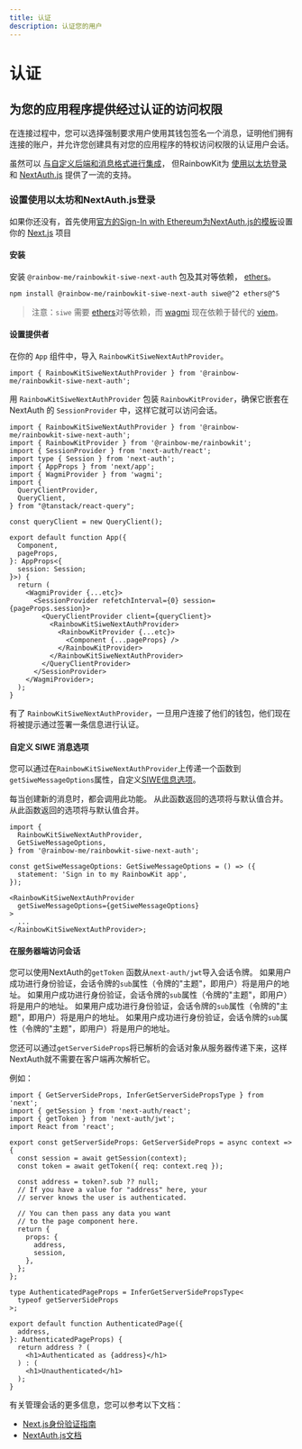 ```yaml
---
title: 认证
description: 认证您的用户
---
```


# 认证

## 为您的应用程序提供经过认证的访问权限

在连接过程中，您可以选择强制要求用户使用其钱包签名一个消息，证明他们拥有连接的账户，并允许您创建具有对您的应用程序的特权访问权限的认证用户会话。

虽然可以 [与自定义后端和消息格式进行集成](/docs/custom-authentication)， 但RainbowKit为 [使用以太坊登录](https://login.xyz) 和 [NextAuth.js](https://next-auth.js.org) 提供了一流的支持。

### 设置使用以太坊和NextAuth.js登录

如果你还没有，首先使用[官方的Sign-In with Ethereum为NextAuth.js的模板](https://docs.login.xyz/integrations/nextauth.js)设置你的 [Next.js](https://nextjs.org) 项目

#### 安装

安装 `@rainbow-me/rainbowkit-siwe-next-auth` 包及其对等依赖， [ethers](https://docs.ethers.org/v5/)。

```bash
npm install @rainbow-me/rainbowkit-siwe-next-auth siwe@^2 ethers@^5
```

> 注意：`siwe` 需要 [ethers](https://docs.ethers.org/v5/)对等依赖，而 [wagmi](https://wagmi.sh/) 现在依赖于替代的 [viem](https://viem.sh)。

#### 设置提供者

在你的 `App` 组件中，导入 `RainbowKitSiweNextAuthProvider`。

```tsx
import { RainbowKitSiweNextAuthProvider } from '@rainbow-me/rainbowkit-siwe-next-auth';
```

用 `RainbowKitSiweNextAuthProvider` 包装 `RainbowKitProvider`，确保它嵌套在 NextAuth 的 `SessionProvider` 中，这样它就可以访问会话。

```tsx
import { RainbowKitSiweNextAuthProvider } from '@rainbow-me/rainbowkit-siwe-next-auth';
import { RainbowKitProvider } from '@rainbow-me/rainbowkit';
import { SessionProvider } from 'next-auth/react';
import type { Session } from 'next-auth';
import { AppProps } from 'next/app';
import { WagmiProvider } from 'wagmi';
import {
  QueryClientProvider,
  QueryClient,
} from "@tanstack/react-query";

const queryClient = new QueryClient();

export default function App({
  Component,
  pageProps,
}: AppProps<{
  session: Session;
}>) {
  return (
    <WagmiProvider {...etc}>
      <SessionProvider refetchInterval={0} session={pageProps.session}>
        <QueryClientProvider client={queryClient}>
          <RainbowKitSiweNextAuthProvider>
            <RainbowKitProvider {...etc}>
              <Component {...pageProps} />
            </RainbowKitProvider>
          </RainbowKitSiweNextAuthProvider>
        </QueryClientProvider>
      </SessionProvider>
    </WagmiProvider>;
  );
}
```

有了 `RainbowKitSiweNextAuthProvider`，一旦用户连接了他们的钱包，他们现在将被提示通过签署一条信息进行认证。

#### 自定义 SIWE 消息选项

您可以通过在`RainbowKitSiweNextAuthProvider`上传递一个函数到`getSiweMessageOptions`属性，自定义[SIWE信息选项](https://github.com/spruceid/siwe/blob/v1.1.6/packages/siwe/lib/client.ts#L29)。

每当创建新的消息时，都会调用此功能。 从此函数返回的选项将与默认值合并。 从此函数返回的选项将与默认值合并。

```tsx
import {
  RainbowKitSiweNextAuthProvider,
  GetSiweMessageOptions,
} from '@rainbow-me/rainbowkit-siwe-next-auth';

const getSiweMessageOptions: GetSiweMessageOptions = () => ({
  statement: 'Sign in to my RainbowKit app',
});

<RainbowKitSiweNextAuthProvider
  getSiweMessageOptions={getSiweMessageOptions}
>
  ...
</RainbowKitSiweNextAuthProvider>;
```

#### 在服务器端访问会话

您可以使用NextAuth的`getToken` 函数从`next-auth/jwt`导入会话令牌。 如果用户成功进行身份验证，会话令牌的`sub`属性（令牌的"主题"，即用户）将是用户的地址。 如果用户成功进行身份验证，会话令牌的`sub`属性（令牌的"主题"，即用户）将是用户的地址。 如果用户成功进行身份验证，会话令牌的`sub`属性（令牌的"主题"，即用户）将是用户的地址。 如果用户成功进行身份验证，会话令牌的`sub`属性（令牌的"主题"，即用户）将是用户的地址。

您还可以通过`getServerSideProps`将已解析的会话对象从服务器传递下来，这样NextAuth就不需要在客户端再次解析它。

例如：

```tsx
import { GetServerSideProps, InferGetServerSidePropsType } from 'next';
import { getSession } from 'next-auth/react';
import { getToken } from 'next-auth/jwt';
import React from 'react';

export const getServerSideProps: GetServerSideProps = async context => {
  const session = await getSession(context);
  const token = await getToken({ req: context.req });

  const address = token?.sub ?? null;
  // If you have a value for "address" here, your
  // server knows the user is authenticated.

  // You can then pass any data you want
  // to the page component here.
  return {
    props: {
      address,
      session,
    },
  };
};

type AuthenticatedPageProps = InferGetServerSidePropsType<
  typeof getServerSideProps
>;

export default function AuthenticatedPage({
  address,
}: AuthenticatedPageProps) {
  return address ? (
    <h1>Authenticated as {address}</h1>
  ) : (
    <h1>Unauthenticated</h1>
  );
}
```

有关管理会话的更多信息，您可以参考以下文档：

-   [Next.js身份验证指南](https://nextjs.org/docs/authentication)
-   [NextAuth.js文档](https://next-auth.js.org)
